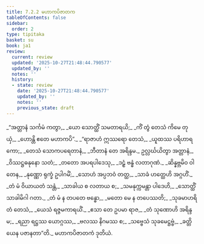 ```yaml
---
title: 7.2.2 မဟာကပိဇာတက
tableOfContents: false
sidebar:
  order: 2
type: tipitaka
basket: su
book: ja1
review:
  current: review
  updated: '2025-10-27T21:48:44.790577'
  updated_by: ''
  notes: ''
  history:
  - state: review
    date: '2025-10-27T21:48:44.790577'
    updated_by: ''
    notes: ''
    previous_state: draft
---
```



<ReviewStatus review={frontmatter.review} showDetails={true} />

<HypothesisAnnotation frontmatter={frontmatter} />

<DynamicBreadcrumb />

<Division number="83" book="ja1" e="ch" v="22" p="165">

<Paragraph number="1580" type="verses" book="ja1">
_“အတ္တာနံ သင်္ကမံ ကတွာ,_  
_ယော သောတ္ထိံ သမတာရယိ;_  
_ကိံ တွံ တေသံ ကိမေ တုယှံ,_  
_ဟောန္တိ ဧတေ မဟာကပိ”._  

</Paragraph>

</Division>
<Division number="84" book="ja1" e="ch" v="22" p="165">

<Paragraph number="1581" type="verses" book="ja1">
_“ရာဇာဟံ ဣဿရော တေသံ,_  
_ယူထဿ ပရိဟာရကော;_  
_တေသံ သောကပရေတာနံ,_  
_ဘီတာနံ တေ အရိန္ဒမ._  

</Paragraph>

</Division>
<Division number="85" book="ja1" e="ch" v="22" p="165">

<Paragraph number="1582" type="verses" book="ja1">
ဥလ္လင်္ဃယိတွာ အတ္တာနံ,_  
_ဝိဿဋ္ဌဓနုနော သတံ;_  
_တတော အပရပါဒေသု,_  
_ဒဠှံ ဗန္ဓံ လတာဂုဏံ._  

</Paragraph>

</Division>
<Division number="86" book="ja1" e="ch" v="22" p="166">

<Paragraph number="1583" type="verses" book="ja1">
_ဆိန္နဗ္ဘမိဝ ဝါတေန,_  
_နုဏ္ဏော ရုက္ခံ ဥပါဂမိံ;_  
_သောဟံ အပ္ပဘဝံ တတ္ထ,_  
_သာခံ ဟတ္ထေဟိ အဂ္ဂဟိံ._  

</Paragraph>

</Division>
<Division number="87" book="ja1" e="ch" v="22" p="166">

<Paragraph number="1584" type="verses" book="ja1">
_တံ မံ ဝိယာယတံ သန္တံ,_  
_သာခါယ စ လတာယ စ;_  
_သမနုက္ကမန္တာ ပါဒေဟိ,_  
_သောတ္ထိံ သာခါမိဂါ ဂတာ._  

</Paragraph>

</Division>
<Division number="88" book="ja1" e="ch" v="22" p="166">

<Paragraph number="1585" type="verses" book="ja1">
_တံ မံ န တပတေ ဗန္ဓော,_  
_မတော မေ န တပေဿတိ;_  
_သုခမာဟရိတံ တေသံ,_  
_ယေသံ ရဇ္ဇမကာရယိံ._  

</Paragraph>

</Division>
<Division number="89" book="ja1" e="ch" v="22" p="166">

<Paragraph number="1586" type="verses" book="ja1">
_ဧသာ တေ ဥပမာ ရာဇ,_  
_တံ သုဏောဟိ အရိန္ဒမ;_  
_ရညာ ရဋ္ဌဿ ယောဂ္ဂဿ,_  
_ဗလဿ နိဂမဿ စ;_  
_သဗ္ဗေသံ သုခမေဋ္ဌဗ္ဗံ,_  
_ခတ္တိယေန ပဇာနတာ”တိ._  


</Paragraph>
</Division>

<Paragraph number="1587" type="center" book="ja1">
မဟာကပိဇာတကံ ဒုတိယံ.
</Paragraph>